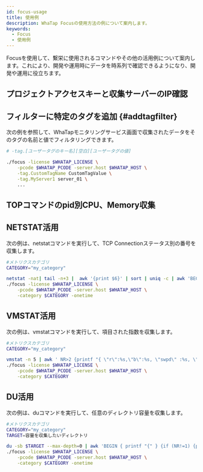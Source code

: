 ```yaml
---
id: focus-usage
title: 使用例
description: WhaTap Focusの使用方法の例について案内します。
keywords:
  - Focus
  - 使用例
---
```


Focusを使用して、繫栄に使用されるコマンドやその他の活用例について案内します。これにより、開発や運用時にデータを時系列で確認できるようになり、開発や運用に役立ちます。

## プロジェクトアクセスキーと収集サーバーのIP確認


<Checkpakip />

## フィルターに特定のタグを追加 {#addtagfilter}

次の例を参照して、WhaTapモニタリングサービス画面で収集されたデータをそのタグの名前と値でフィルタリングできます。

```bash title="SH" showLineNumbers {5,6}
# -tag.[ユーザータグのキー名][空白][ユーザータグの値]

./focus -license $WHATAP_LICENSE \
    -pcode $WHATAP_PCODE -server.host $WHATAP_HOST \
    -tag.CustomTagName CustomTagValue \
    -tag.MyServer1 server_01 \
    ...
```

## TOPコマンドのpid別CPU、Memory収集


<Topcollectcpumemory />

## NETSTAT活用

次の例は、netstatコマンドを実行して、TCP Connectionステータス別の番号を収集します。

```bash title='Linux Shell'
#メトリクスカテゴリ
CATEGORY="my_category"

netstat -nat| tail -n+3 |  awk '{print $6}' | sort | uniq -c | awk 'BEGIN { printf "{" } {if (NR!=1) {printf ", "}}{printf "\"%s\":%s",$2,$1} END { print "}" }' | \
./focus -license $WHATAP_LICENSE \
    -pcode $WHATAP_PCODE -server.host $WHATAP_HOST \
    -category $CATEGORY -onetime
```

## VMSTAT活用

次の例は、vmstatコマンドを実行して、項目された指数を収集します。

```bash title='Linux Shell'
#メトリクスカテゴリ
CATEGORY="my_category"

vmstat -n 5 | awk ' NR>2 {printf "{ \"r\":%s,\"b\":%s, \"swpd\" :%s, \"free\" :%s, \"buff\" :%s, \"cache\" :%s, \"si\" :%s, \"so\":%s, \"bi\" :%s, \"bo\" :%s,  \"in\" :%s,  \"cs\":%s, \"us\":%s, \"sy\":%s, \"id\":%s, \"wa\":%s, \"st\" :%s }\n", $1,$2, $3,$4, $5,$6, $7,$8, $9,$10, $11,$12, $13,$14, $15,$16,$17}\n' | \
./focus -license $WHATAP_LICENSE \
    -pcode $WHATAP_PCODE -server.host $WHATAP_HOST \
    -category $CATEGORY
```

## DU活用

次の例は、duコマンドを実行して、任意のディレクトリ容量を収集します。

```bash title='Linux Shell'
#メトリクスカテゴリ
CATEGORY="my_category"
TARGET=容量を収集したいディレクトリ

du -sb $TARGET --max-depth=0 | awk 'BEGIN { printf "{" } {if (NR!=1) {printf ", "}}{printf "\"%s\":%s",$2,$1} END { print "}" }' | \
./focus -license $WHATAP_LICENSE \
    -pcode $WHATAP_PCODE -server.host $WHATAP_HOST \
    -category $CATEGORY -onetime
```
